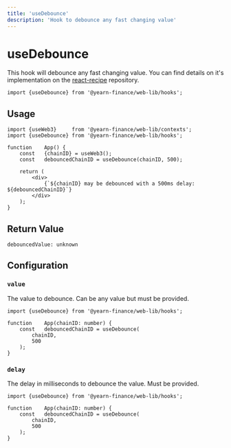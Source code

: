 ```yaml
---
title: 'useDebounce'
description: 'Hook to debounce any fast changing value'
---
```


# useDebounce
This hook will debounce any fast changing value. You can find details on it's implementation on the [react-recipe](https://github.com/craig1123/react-recipes/blob/master/docs/useDebounce.md) repository.

```tsx
import {useDebounce} from '@yearn-finance/web-lib/hooks';
```

## Usage

```tsx
import {useWeb3}     from '@yearn-finance/web-lib/contexts';
import {useDebounce} from '@yearn-finance/web-lib/hooks';

function	App() {
	const   {chainID} = useWeb3();
	const	debouncedChainID = useDebounce(chainID, 500);

	return (
		<div>
			{`${chainID} may be debounced with a 500ms delay: ${debouncedChainID}`}
		</div>
	);
}
```

## Return Value
```tsx
debouncedValue: unknown
```


## Configuration

### `value`
The value to debounce. Can be any value but must be provided.
```tsx {5}
import {useDebounce} from '@yearn-finance/web-lib/hooks';

function	App(chainID: number) {
	const	debouncedChainID = useDebounce(
		chainID,
		500
	);
}
```

### `delay`
The delay in milliseconds to debounce the value. Must be provided.
```tsx {6}
import {useDebounce} from '@yearn-finance/web-lib/hooks';

function	App(chainID: number) {
	const	debouncedChainID = useDebounce(
		chainID,
		500
	);
}
```